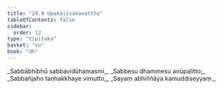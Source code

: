 ```yaml
---
title: "24.9 Upakājīvakavatthu"
tableOfContents: false
sidebar:
  order: 12
type: "tipitaka"
basket: "su"
book: "dh"
---
```



<DynamicBreadcrumb />

<Division number="353" book="dh">

<Paragraph number="379" type="verses" book="dh">
_Sabbābhibhū sabbavidūhamasmi,_  
_Sabbesu dhammesu anūpalitto;_  
_Sabbañjaho taṇhakkhaye vimutto,_  
_Sayaṃ abhiññāya kamuddiseyyaṃ._
</Paragraph>
</Division>